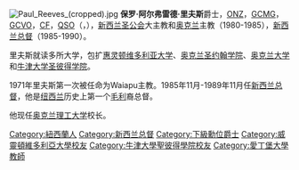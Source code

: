 {{BLP unsourced|time=2009-5-29}}
[[File:Paul_Reeves_(cropped).jpg|thumb]]
'''保罗·阿尔弗雷德·里夫斯'''爵士，[[紐西蘭勳章|ONZ]]，[[GCMG|GCMG]]，[[維多利亞皇家勳章|GCVO]]，[[斐濟授勳及嘉獎制度|CF]]，[[女皇服務勳章|QSO]]（{{lang|en|Sir '''Paul Alfred Reeves'''}}，{{bd|1932年|12月6日|catIdx=R}}），[[新西兰圣公会|新西兰圣公会]]大主教和[[奥克兰|奥克兰]]主教（1980-1985），[[新西兰总督|新西兰总督]]（1985-1990）。

里夫斯就读多所大学，包扩[[惠灵顿维多利亚大学|惠灵顿维多利亚大学]]、[[奥克兰圣约翰学院|奥克兰圣约翰学院]]、[[奥克兰大学|奥克兰大学]]和[[牛津大学圣彼得学院|牛津大学圣彼得学院]]。

1971年里夫斯第一次被任命为Waiapu主教。1985年11月-1989年11月任[[新西兰总督|新西兰总督]]，他是[[纽西兰|纽西兰]]历史上第一个[[毛利人|毛利]]裔总督。

他现任[[奥克兰理工大学|奥克兰理工大学]]校长。

{{Authority control}}
{{oceania-poli-bio-stub}}
{{DEFAULTSORT:Reeves, Paul Alfred}}
[[Category:紐西蘭人|Category:紐西蘭人]]
[[Category:新西兰总督|Category:新西兰总督]]
[[Category:下級勳位爵士|Category:下級勳位爵士]]
[[Category:威靈頓維多利亞大學校友|Category:威靈頓維多利亞大學校友]]
[[Category:牛津大學聖彼得學院校友|Category:牛津大學聖彼得學院校友]]
[[Category:愛丁堡大學教師|Category:愛丁堡大學教師]]